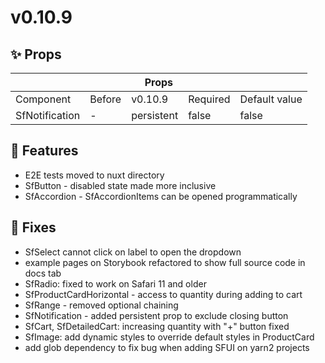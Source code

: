 
<Meta title="Releases/v0.10.9 - Latest/Change log" />

# v0.10.9

## ✨ Props

<table>
  <thead>
    <tr>
      <th colspan="5">Props</th>
    </tr>
  </thead>
  <tbody>
    <tr>
      <td>Component</td>
      <td>Before</td>
      <td>v0.10.9</td>
      <td>Required</td>
      <td>Default value</td>
    </tr>
    <tr>
      <td>SfNotification</td>
      <td>-</td>
      <td>persistent</td>
      <td>false</td>
      <td>false</td>
    </tr>
  </tbody>
</table>

## 🚀 Features

- E2E tests moved to nuxt directory
- SfButton - disabled state made more inclusive
- SfAccordion - SfAccordionItems can be opened programmatically

## 🐛 Fixes

- SfSelect cannot click on label to open the dropdown
- example pages on Storybook refactored to show full source code in docs tab 
- SfRadio: fixed to work on Safari 11 and older
- SfProductCardHorizontal - access to quantity during adding to cart
- SfRange - removed optional chaining
- SfNotification - added persistent prop to exclude closing button
- SfCart, SfDetailedCart: increasing quantity with "+" button fixed
- SfImage: add dynamic styles to override default styles in ProductCard
- add glob dependency to fix bug when adding SFUI on yarn2 projects
